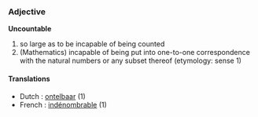 ===Adjective===
'''Uncountable'''

# so large as to be incapable of being counted
# (Mathematics) incapable of being put into one-to-one correspondence with the natural numbers or any subset thereof (etymology: sense 1)

====Translations====
* Dutch : [[ontelbaar]] (1)
* French : [[indénombrable]] (1)